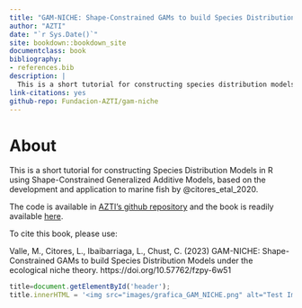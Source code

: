 ```yaml
--- 
title: "GAM-NICHE: Shape-Constrained GAMs to build Species Distribution Models under the ecological niche theory"
author: "AZTI"
date: "`r Sys.Date()`"
site: bookdown::bookdown_site
documentclass: book
bibliography:
- references.bib
description: |
  This is a short tutorial for constructing species distribution models in R using shape-constrained generalized additive models, based on the development and application to marine fish by @citores_etal_2020.  
link-citations: yes
github-repo: Fundacion-AZTI/gam-niche
---
```



# About {-}

<!-- ![](images/grafica_GAM_NICHE.png) -->

This is a short tutorial for constructing Species Distribution Models in R using Shape-Constrained Generalized Additive Models, based on the development and application to marine fish by @citores_etal_2020.

The code is available in [AZTI's github repository](https://github.com/Fundacion-AZTI/gam-niche) and the book is readily available [here](https://fundacion-azti.github.io/gam-niche/).

To cite this book, please use:

Valle, M., Citores, L., Ibaibarriaga, L., Chust, C. (2023) GAM-NICHE: Shape-Constrained GAMs to build Species Distribution Models under the ecological niche theory. https://doi.org/10.57762/fzpy-6w51

<!-- the code below is to have an image over the book title -->
```js
title=document.getElementById('header');
title.innerHTML = '<img src="images/grafica_GAM_NICHE.png" alt="Test Image">' + title.innerHTML
```